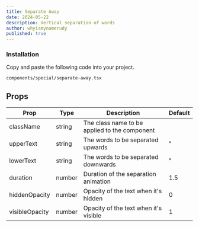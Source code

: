 ```yaml
---
title: Separate Away
date: 2024-05-22
description: Vertical separation of words
author: whyismynamerudy
published: true
---
```


<ComponentPreview name="separate-away-demo" />

<Steps>

### Installation

Copy and paste the following code into your project.

```text
components/special/separate-away.tsx
```

<ComponentSource name="separate-away" />

</Steps>

## Props

| Prop           | Type   | Description                                   | Default |
| -------------- | ------ | --------------------------------------------- | ------- |
| className      | string | The class name to be applied to the component |         |
| upperText      | string | The words to be separated upwards             | "       |
| lowerText      | string | The words to be separated downwards           | "       |
| duration       | number | Duration of the separation animation          | 1.5     |
| hiddenOpacity  | number | Opacity of the text when it's hidden          | 0       |
| visibleOpacity | number | Opacity of the text when it's visible         | 1       |
